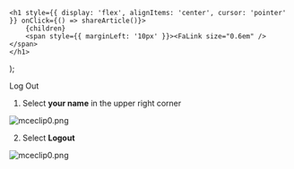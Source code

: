 

    <h1 style={{ display: 'flex', alignItems: 'center', cursor: 'pointer' }} onClick={() => shareArticle()}>
        {children} 
        <span style={{ marginLeft: '10px' }}><FaLink size="0.6em" /></span>
    </h1>
);

<ToastContainer />

<ClickableTitle>Log Out</ClickableTitle>




1. Select **your name** in the upper right corner


![mceclip0.png](../../../resources/article-images/4412374699795-Log-Out_1.png)


2. Select **Logout**


![mceclip0.png](../../../resources/article-images/4412374699795-Log-Out_2.png)



